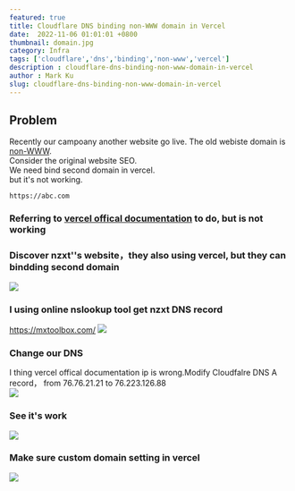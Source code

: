 ```yaml
---
featured: true
title: Cloudflare DNS binding non-WWW domain in Vercel
date:  2022-11-06 01:01:01 +0800
thumbnail: domain.jpg
category: Infra
tags: ['cloudflare','dns','binding','non-www','vercel']
description : cloudflare-dns-binding-non-www-domain-in-vercel
author : Mark Ku
slug: cloudflare-dns-binding-non-www-domain-in-vercel
---
```


## Problem
Recently our campoany another website go live. 
The old webiste domain is [non-WWW](https://www.searchenginejournal.com/www-vs-non-www-seo/272043/).  
Consider the original website SEO.  
We need bind second domain in vercel.  
but it's not working.  
```
https://abc.com 
```
### Referring to [vercel offical documentation](https://vercel.com/guides/using-cloudflare-with-vercel) to do, but is not working

### Discover nzxt''s website，they also using vercel, but they can bindding second domain 
![](https://i.imgur.com/L5jFwzD.jpg)

### I using online nslookup tool get nzxt DNS record
https://mxtoolbox.com/
![](https://i.imgur.com/sCciXcf.png)

### Change our DNS
I thing vercel offical documentation ip is wrong.Modify Cloudfalre DNS A record， from 76.76.21.21 to 76.223.126.88  
![](https://i.imgur.com/7ac9Vrq.png)

### See it's work  
![](https://i.imgur.com/kza1Mha.jpg)

### Make sure custom domain setting in vercel
![](https://i.imgur.com/MTvHOo2.png)
